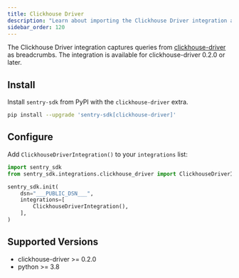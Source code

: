 ```yaml
---
title: Clickhouse Driver
description: "Learn about importing the Clickhouse Driver integration and how it captures queries from clickhouse-driver as breadcrumbs."
sidebar_order: 120
---
```


The Clickhouse Driver integration captures queries from
[clickhouse-driver](https://github.com/mymarilyn/clickhouse-driver) as breadcrumbs.
The integration is available for clickhouse-driver 0.2.0 or later.

## Install

Install `sentry-sdk` from PyPI with the `clickhouse-driver` extra.

```bash
pip install --upgrade 'sentry-sdk[clickhouse-driver]'
```

## Configure

Add `ClickhouseDriverIntegration()` to your `integrations` list:

```python
import sentry_sdk
from sentry_sdk.integrations.clickhouse_driver import ClickhouseDriverIntegration

sentry_sdk.init(
    dsn="___PUBLIC_DSN___",
    integrations=[
        ClickhouseDriverIntegration(),
    ],
)
```

## Supported Versions

- clickhouse-driver >= 0.2.0
- python >= 3.8
